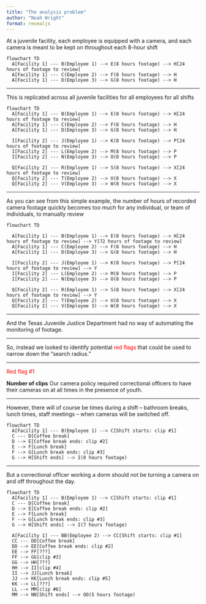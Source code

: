 ```yaml
---
title: "The analysis problem"
author: "Noah Wright"
format: revealjs
---
```

At a juvenile facility, each employee is equipped with a camera, and each camera is meant to be kept on throughout each 8-hour shift

```mermaid
flowchart TD
  A[Facility 1] --- B(Employee 1) --> E(8 hours footage) --> H[24 hours of footage to review]
  A[Facility 1] --- C(Employee 2) --> F(8 hours footage) --> H
  A[Facility 1] --- D(Employee 3) --> G(8 hours footage) --> H
```

---

This is replicated across all juvenile facilities for all employees for all shifts

```mermaid
flowchart TD
  A[Facility 1] --- B(Employee 1) --> E(8 hours footage) --> H[24 hours of footage to review]
  A[Facility 1] --- C(Employee 2) --> F(8 hours footage) --> H
  A[Facility 1] --- D(Employee 3) --> G(8 hours footage) --> H
  
  I[Facility 2] --- J(Employee 1) --> K(8 hours footage) --> P[24 hours of footage to review]
  I[Facility 2] --- L(Employee 2) --> M(8 hours footage) --> P
  I[Facility 2] --- N(Employee 3) --> O(8 hours footage) --> P

  Q[Facility 2] --- R(Employee 1) --> S(8 hours footage) --> X[24 hours of footage to review]
  Q[Facility 2] --- T(Employee 2) --> U(8 hours footage) --> X
  Q[Facility 2] --- V(Employee 3) --> W(8 hours footage) --> X
```

---

As you can see from this simple example, the number of hours of recorded camera footage quickly becomes too much for any individual, or team of individuals, to manually review 

```mermaid
flowchart TD 
  
  A[Facility 1] --- B(Employee 1) --> E(8 hours footage) --> H[24 hours of footage to review] --> Y[72 hours of footage to review]
  A[Facility 1] --- C(Employee 2) --> F(8 hours footage) --> H
  A[Facility 1] --- D(Employee 3) --> G(8 hours footage) --> H

  I[Facility 2] --- J(Employee 1) --> K(8 hours footage) --> P[24 hours of footage to review] --> Y
  I[Facility 2] --- L(Employee 2) --> M(8 hours footage) --> P
  I[Facility 2] --- N(Employee 3) --> O(8 hours footage) --> P

  Q[Facility 2] --- R(Employee 1) --> S(8 hours footage) --> X[24 hours of footage to review] --> Y
  Q[Facility 2] --- T(Employee 2) --> U(8 hours footage) --> X
  Q[Facility 2] --- V(Employee 3) --> W(8 hours footage) --> X
```

---

And the Texas Juvenile Justice Department had no way of automating the monitoring of footage.

---

So, instead we looked to identify potential <a style="color:red">red flags</a> that could be used to narrow down the "search radius." 

---

<a style="color:red">Red flag #1</a>

**Number of clips**
Our camera policy required correctional officers to have their cameras on at all times in the presence of youth.

---

However, there will of course be times during a shift -- bathroom breaks, lunch times, staff meetings -- when cameras will be switched off.

```mermaid
flowchart TD
  A[Facility 1] --- B(Employee 1) --> C[Shift starts: clip #1]
  C --- D[Coffee break]
  D --> E[Coffee break ends: clip #2]
  E --> F[Lunch break]
  F --> G[Lunch break ends: clip #3]
  G --> H[Shift ends] --> I(8 hours footage)
```

---

But a correctional officer working a dorm should not be turning a camera on and off throughout the day.

```mermaid
flowchart TD
  A[Facility 1] --- B(Employee 1) --> C[Shift starts: clip #1]
  C --- D[Coffee break]
  D --> E[Coffee break ends: clip #2]
  E --> F[Lunch break]
  F --> G[Lunch break ends: clip #3]
  G --> H[Shift ends] --> I(7 hours footage)
  
  A[Facility 1] --- BB(Employee 2) --> CC[Shift starts: clip #1]
  CC --- DD[Coffee break]
  DD --> EE[Coffee break ends: clip #2]
  EE --> FF[???]
  FF --> GG[clip #3]
  GG --> HH[???]
  HH --> II[clip #4]
  II --> JJ[Lunch break]
  JJ --> KK[Lunch break ends: clip #5]
  KK --> LL[???]
  LL --> MM[clip #6]
  MM --> NN[Shift ends] --> OO(5 hours footage)
```